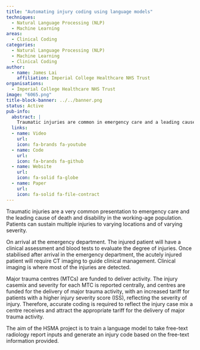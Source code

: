 ```yaml
---
title: "Automating injury coding using language models"
techniques:
  - Natural Language Processing (NLP)
  - Machine Learning
areas:
  - Clinical Coding
categories:
  - Natural Language Processing (NLP)
  - Machine Learning
  - Clinical Coding
author:
  - name: James Lai
    affiliation: Imperial College Healthcare NHS Trust
organisations:
  - Imperial College Healthcare NHS Trust
image: "6065.png"
title-block-banner: ../../banner.png
status: Active
pub-info:
  abstract: |
    Traumatic injuries are common in emergency care and a leading cause of death and disability in working-age individuals. Patients undergo clinical assessments, blood tests, and CT imaging upon arrival. Major trauma centres (MTCs) are funded based on injury severity, requiring accurate coding. The HSMA project aims to train a language model to generate injury codes from free-text radiology reports.
  links:
  - name: Video
    url:
    icon: fa-brands fa-youtube
  - name: Code
    url:
    icon: fa-brands fa-github
  - name: Website
    url:
    icon: fa-solid fa-globe
  - name: Paper
    url:
    icon: fa-solid fa-file-contract
---
```


Traumatic injuries are a very common presentation to emergency care and the leading cause of death and disability in the working-age population. Patients can sustain multiple injuries to varying locations and of varying severity.

On arrival at the emergency department. The injured patient will have a clinical assessment and blood tests to evaluate the degree of injuries. Once stabilised after arrival in the emergency department, the acutely injured patient will require CT imaging to guide clinical management. Clinical imaging is where most of the injuries are detected.

Major trauma centres (MTCs) are funded to deliver activity. The injury casemix and severity for each MTC is reported centrally, and centres are funded for the delivery of major trauma activity, with an increased tariff for patients with a higher injury severity score (ISS), reflecting the severity of injury. Therefore, accurate coding is required to reflect the injury case mix a centre receives and attract the appropriate tariff for the delivery of major trauma activity.

The aim of the HSMA project is to train a language model to take free-text radiology report inputs and generate an injury code based on the free-text information provided.
